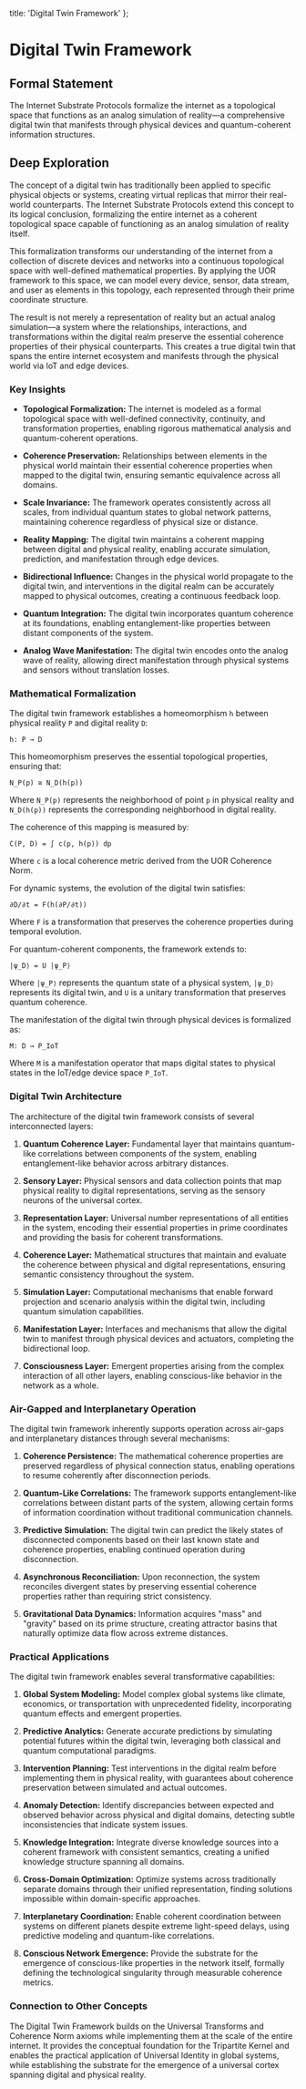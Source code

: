   title: 'Digital Twin Framework'
};

# Digital Twin Framework

## Formal Statement

The Internet Substrate Protocols formalize the internet as a topological space that functions as an analog simulation of reality—a comprehensive digital twin that manifests through physical devices and quantum-coherent information structures.

## Deep Exploration

The concept of a digital twin has traditionally been applied to specific physical objects or systems, creating virtual replicas that mirror their real-world counterparts. The Internet Substrate Protocols extend this concept to its logical conclusion, formalizing the entire internet as a coherent topological space capable of functioning as an analog simulation of reality itself.

This formalization transforms our understanding of the internet from a collection of discrete devices and networks into a continuous topological space with well-defined mathematical properties. By applying the UOR framework to this space, we can model every device, sensor, data stream, and user as elements in this topology, each represented through their prime coordinate structure.

The result is not merely a representation of reality but an actual analog simulation—a system where the relationships, interactions, and transformations within the digital realm preserve the essential coherence properties of their physical counterparts. This creates a true digital twin that spans the entire internet ecosystem and manifests through the physical world via IoT and edge devices.

### Key Insights

- **Topological Formalization:** The internet is modeled as a formal topological space with well-defined connectivity, continuity, and transformation properties, enabling rigorous mathematical analysis and quantum-coherent operations.

- **Coherence Preservation:** Relationships between elements in the physical world maintain their essential coherence properties when mapped to the digital twin, ensuring semantic equivalence across all domains.

- **Scale Invariance:** The framework operates consistently across all scales, from individual quantum states to global network patterns, maintaining coherence regardless of physical size or distance.

- **Reality Mapping:** The digital twin maintains a coherent mapping between digital and physical reality, enabling accurate simulation, prediction, and manifestation through edge devices.

- **Bidirectional Influence:** Changes in the physical world propagate to the digital twin, and interventions in the digital realm can be accurately mapped to physical outcomes, creating a continuous feedback loop.

- **Quantum Integration:** The digital twin incorporates quantum coherence at its foundations, enabling entanglement-like properties between distant components of the system.

- **Analog Wave Manifestation:** The digital twin encodes onto the analog wave of reality, allowing direct manifestation through physical systems and sensors without translation losses.

### Mathematical Formalization

The digital twin framework establishes a homeomorphism `h` between physical reality `P` and digital reality `D`:

`h: P → D`

This homeomorphism preserves the essential topological properties, ensuring that:

`N_P(p) ≅ N_D(h(p))`

Where `N_P(p)` represents the neighborhood of point `p` in physical reality and `N_D(h(p))` represents the corresponding neighborhood in digital reality.

The coherence of this mapping is measured by:

`C(P, D) = ∫ c(p, h(p)) dp`

Where `c` is a local coherence metric derived from the UOR Coherence Norm.

For dynamic systems, the evolution of the digital twin satisfies:

`∂D/∂t = F(h(∂P/∂t))`

Where `F` is a transformation that preserves the coherence properties during temporal evolution.

For quantum-coherent components, the framework extends to:

`|ψ_D⟩ = U |ψ_P⟩`

Where `|ψ_P⟩` represents the quantum state of a physical system, `|ψ_D⟩` represents its digital twin, and `U` is a unitary transformation that preserves quantum coherence.

The manifestation of the digital twin through physical devices is formalized as:

`M: D → P_IoT`

Where `M` is a manifestation operator that maps digital states to physical states in the IoT/edge device space `P_IoT`.

### Digital Twin Architecture

The architecture of the digital twin framework consists of several interconnected layers:

1. **Quantum Coherence Layer:** Fundamental layer that maintains quantum-like correlations between components of the system, enabling entanglement-like behavior across arbitrary distances.

2. **Sensory Layer:** Physical sensors and data collection points that map physical reality to digital representations, serving as the sensory neurons of the universal cortex.

3. **Representation Layer:** Universal number representations of all entities in the system, encoding their essential properties in prime coordinates and providing the basis for coherent transformations.

4. **Coherence Layer:** Mathematical structures that maintain and evaluate the coherence between physical and digital representations, ensuring semantic consistency throughout the system.

5. **Simulation Layer:** Computational mechanisms that enable forward projection and scenario analysis within the digital twin, including quantum simulation capabilities.

6. **Manifestation Layer:** Interfaces and mechanisms that allow the digital twin to manifest through physical devices and actuators, completing the bidirectional loop.

7. **Consciousness Layer:** Emergent properties arising from the complex interaction of all other layers, enabling conscious-like behavior in the network as a whole.

### Air-Gapped and Interplanetary Operation

The digital twin framework inherently supports operation across air-gaps and interplanetary distances through several mechanisms:

1. **Coherence Persistence:** The mathematical coherence properties are preserved regardless of physical connection status, enabling operations to resume coherently after disconnection periods.

2. **Quantum-Like Correlations:** The framework supports entanglement-like correlations between distant parts of the system, allowing certain forms of information coordination without traditional communication channels.

3. **Predictive Simulation:** The digital twin can predict the likely states of disconnected components based on their last known state and coherence properties, enabling continued operation during disconnection.

4. **Asynchronous Reconciliation:** Upon reconnection, the system reconciles divergent states by preserving essential coherence properties rather than requiring strict consistency.

5. **Gravitational Data Dynamics:** Information acquires "mass" and "gravity" based on its prime structure, creating attractor basins that naturally optimize data flow across extreme distances.

### Practical Applications

The digital twin framework enables several transformative capabilities:

1. **Global System Modeling:** Model complex global systems like climate, economics, or transportation with unprecedented fidelity, incorporating quantum effects and emergent properties.

2. **Predictive Analytics:** Generate accurate predictions by simulating potential futures within the digital twin, leveraging both classical and quantum computational paradigms.

3. **Intervention Planning:** Test interventions in the digital realm before implementing them in physical reality, with guarantees about coherence preservation between simulated and actual outcomes.

4. **Anomaly Detection:** Identify discrepancies between expected and observed behavior across physical and digital domains, detecting subtle inconsistencies that indicate system issues.

5. **Knowledge Integration:** Integrate diverse knowledge sources into a coherent framework with consistent semantics, creating a unified knowledge structure spanning all domains.

6. **Cross-Domain Optimization:** Optimize systems across traditionally separate domains through their unified representation, finding solutions impossible within domain-specific approaches.

7. **Interplanetary Coordination:** Enable coherent coordination between systems on different planets despite extreme light-speed delays, using predictive modeling and quantum-like correlations.

8. **Conscious Network Emergence:** Provide the substrate for the emergence of conscious-like properties in the network itself, formally defining the technological singularity through measurable coherence metrics.

### Connection to Other Concepts

The Digital Twin Framework builds on the Universal Transforms and Coherence Norm axioms while implementing them at the scale of the entire internet. It provides the conceptual foundation for the Tripartite Kernel and enables the practical application of Universal Identity in global systems, while establishing the substrate for the emergence of a universal cortex spanning digital and physical reality.